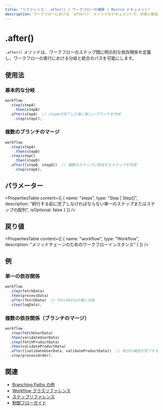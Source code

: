 ```yaml
---
title: "リファレンス: .after() | ワークフローの構築 | Mastra ドキュメント"
description: ワークフローにおける `after()` メソッドのドキュメントで、分岐と統合のパスを可能にします。
---
```


# .after()

`.after()` メソッドは、ワークフローのステップ間に明示的な依存関係を定義し、ワークフローの実行における分岐と統合のパスを可能にします。

## 使用法

### 基本的な分岐

```typescript
workflow
  .step(stepA)
    .then(stepB)
  .after(stepA)  // stepAが完了した後に新しいブランチを作成
    .step(stepC);
```

### 複数のブランチのマージ

```typescript
workflow
  .step(stepA)
    .then(stepB)
  .step(stepC)
    .then(stepD)
  .after([stepB, stepD])  // 複数のステップに依存するステップを作成
    .step(stepE);
```

## パラメーター

<PropertiesTable
  content={[
    {
      name: "steps",
      type: "Step | Step[]",
      description: "続行する前に完了しなければならない単一のステップまたはステップの配列",
      isOptional: false
    }
  ]}
/>

## 戻り値

<PropertiesTable
  content={[
    {
      name: "workflow",
      type: "Workflow",
      description: "メソッドチェーンのためのワークフローインスタンス"
    }
  ]}
/>

## 例

### 単一の依存関係

```typescript
workflow
  .step(fetchData)
  .then(processData)
  .after(fetchData)  // fetchDataの後に分岐
  .step(logData);
```

### 複数の依存関係（ブランチのマージ）

```typescript
workflow
  .step(fetchUserData)
  .then(validateUserData)
  .step(fetchProductData)
  .then(validateProductData)
  .after([validateUserData, validateProductData])  // 両方の検証が完了するのを待つ
  .step(processOrder);
```

## 関連

- [Branching Paths の例](../../../examples/workflows/branching-paths.mdx)
- [Workflow クラスリファレンス](./workflow.mdx)
- [ステップリファレンス](./step-class.mdx)
- [制御フローガイド](../../workflows/control-flow.mdx#merging-multiple-branches)
